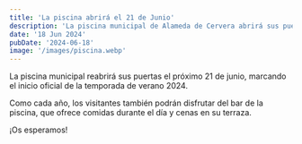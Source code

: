 ```yaml
---
title: 'La piscina abrirá el 21 de Junio'
description: 'La piscina municipal de Alameda de Cervera abrirá sus puertas el 21 de Junio'
date: '18 Jun 2024'
pubDate: '2024-06-18'
image: '/images/piscina.webp'
---
```


La piscina municipal reabrirá sus puertas el próximo 21 de junio, marcando el inicio oficial de la temporada de verano 2024.

Como cada año, los visitantes también podrán disfrutar del bar de la piscina, que ofrece comidas durante el día y cenas en su terraza.

¡Os esperamos!

